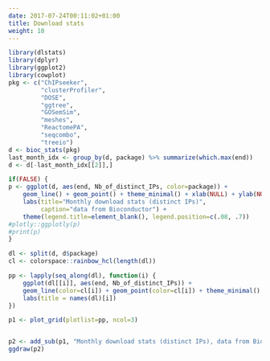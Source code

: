 ```yaml
---
date: 2017-07-24T00:11:02+01:00
title: Download stats
weight: 10
---
```



```r
library(dlstats)
library(dplyr)
library(ggplot2)
library(cowplot)
pkg <- c("ChIPseeker",
         "clusterProfiler",
         "DOSE",
         "ggtree",
         "GOSemSim",
         "meshes",
         "ReactomePA",
         "seqcombo",
         "treeio")
d <- bioc_stats(pkg)
last_month_idx <- group_by(d, package) %>% summarize(which.max(end))
d <- d[-last_month_idx[[2]],]

if(FALSE) {
p <- ggplot(d, aes(end, Nb_of_distinct_IPs, color=package)) +
    geom_line() + geom_point() + theme_minimal() + xlab(NULL) + ylab(NULL) +
    labs(title="Monthly download stats (distinct IPs)",
         caption="data from Bioconductor") +
    theme(legend.title=element_blank(), legend.position=c(.08, .7))
#plotly::ggplotly(p)
#print(p)
}

dl <- split(d, d$package)
cl <- colorspace::rainbow_hcl(length(dl))

pp <- lapply(seq_along(dl), function(i) {
    ggplot(dl[[i]], aes(end, Nb_of_distinct_IPs)) +
    geom_line(color=cl[i]) + geom_point(color=cl[i]) + theme_minimal() + xlab(NULL) + ylab(NULL) +
    labs(title = names(dl)[i])
})

p1 <- plot_grid(plotlist=pp, ncol=3)


p2 <- add_sub(p1, "Monthly download stats (distinct IPs), data from Bioconductor", x = .99, hjust = 1)
ggdraw(p2)
```

